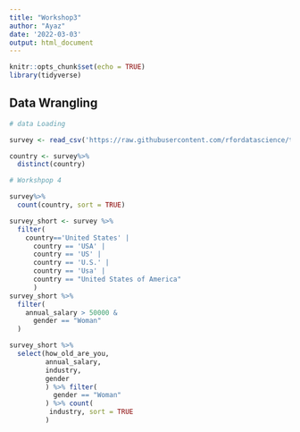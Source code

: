 ```yaml
---
title: "Workshop3"
author: "Ayaz"
date: '2022-03-03'
output: html_document
---
```


```r
knitr::opts_chunk$set(echo = TRUE)
library(tidyverse)
```

## Data Wrangling


``` r
# data Loading 

survey <- read_csv('https://raw.githubusercontent.com/rfordatascience/tidytuesday/master/data/2021/2021-05-18/survey.csv')

country <- survey%>%
  distinct(country)

# Workshpop 4

survey%>%
  count(country, sort = TRUE)

survey_short <- survey %>% 
  filter(
    country=='United States' |
      country == 'USA' |
      country == 'US' |
      country == 'U.S.' |
      country == 'Usa' |
      country == "United States of America"
      )
survey_short %>% 
  filter(
    annual_salary > 50000 &
      gender == "Woman"
  )

survey_short %>% 
  select(how_old_are_you,
         annual_salary,
         industry,
         gender
         ) %>% filter(
           gender == "Woman"
         ) %>% count(
          industry, sort = TRUE
         )
  

```



